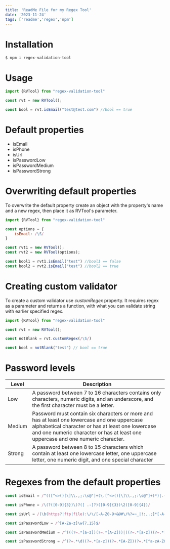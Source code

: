 ```yaml
---
title: 'ReadMe File for my Regex Tool'
date: '2023-11-24'
tags: ['readme','regex','npm']
---
```




# Installation
```
$ npm i regex-validation-tool
```


# Usage
```javascript
import {RVTool} from "regex-validation-tool"

const rvt = new RVTool();

const bool = rvt.isEmail("test@test.com") //bool == true
```

 # Default properties


- isEmail
- isPhone
- isUrl
- isPasswordLow
- isPasswordMedium
- isPasswordStrong 

# Overwriting default properties

To overwrite the default property create an object with the property's name and a new regex, then place it as RVTool's parameter.



```javascript
import {RVTool} from "regex-validation-tool"

const options = {
    isEmail: /\S/
}

const rvt1 = new RVTool();
const rvt2 = new RVTool(options);

const bool1 = rvt1.isEmail("test") //bool1 == false
const bool2 = rvt2.isEmail("test") //bool2 == true
```

# Creating custom validator

To create a custom validator use *customRegex* property. It requires regex as a parameter and returns a function, with what you can validate string with earlier specified regex.


```javascript
import {RVTool} from "regex-validation-tool"

const rvt = new RVTool();

const notBlank = rvt.customRegex(/\S/)

const bool = notBlank("test") // bool == true
```

# Password levels

| Level  | Description  |
| ------- | --- 
| Low | A password between 7 to 16 characters contains only characters, numeric digits, and an underscore, and the first character must be a letter.|
|Medium| Password must contain six characters or more and has at least one lowercase and one uppercase alphabetical character or has at least one lowercase and one numeric character or has at least one uppercase and one numeric character. | 
|Strong| A password between 8 to 15 characters which contain at least one lowercase letter, one uppercase letter, one numeric digit, and one special character |


# Regexes from the default properties
```javascript
const isEmail = /^(([^<>()[\]\\.,;:\s@"]+(\.[^<>()[\]\\.,;:\s@"]+)*)|.(".+"))@((\[[0-9]{1,3}\.[0-9]{1,3}\.[0-9]{1,3}\.[0-9]{1,3}\])|(([a-zA-Z\-0-9]+\.)+[a-zA-Z]{2,}))$/

const isPhone = /\(?([0-9]{3})\)?([ .-]?)([0-9]{3})\2([0-9]{4})/

const isUrl = /(\b(https?|ftp|file):\/\/[-A-Z0-9+&@#\/%?=~_|!:,.;]*[-A-Z0-9+&@#\/%=~_|])/ig

const isPasswordLow = /^[A-Za-z]\w{7,15}$/

const isPasswordMedium = /^(((?=.*[a-z])(?=.*[A-Z]))|((?=.*[a-z])(?=.*[0-9]))|((?=.*[A-Z])(?=.*[0-9])))(?=.{6,})/

const isPasswordStrong = /^(?=.*\d)(?=.*[a-z])(?=.*[A-Z])(?=.*[^a-zA-Z0-9])(?!.*\s).{8,15}$/
```
